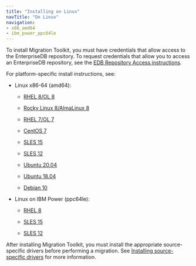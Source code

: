 ```yaml
---
title: "Installing on Linux"
navTitle: "On Linux"
navigation:
- x86_amd64
- ibm_power_ppc64le
---
```



To install Migration Toolkit, you must have credentials that allow access to the EnterpriseDB repository. To request credentials that allow you to access an EnterpriseDB repository, see the [EDB Repository Access instructions](https://www.enterprisedb.com/repository-access-request).

For platform-specific install instructions, see:

- Linux x86-64 (amd64):
  - [RHEL 8/OL 8](x86_amd64/01_mtk55_rhel8_x86)

  - [Rocky Linux 8/AlmaLinux 8](x86_amd64/02_mtk55_other_linux8_x86)
  - [RHEL 7/OL 7](x86_amd64/03_mtk55_rhel7_x86)
  - [CentOS 7](x86_amd64/04_mtk55_centos7_x86)
  - [SLES 15](x86_amd64/05_mtk55_sles15_x86)
  - [SLES 12](x86_amd64/06_mtk55_sles12_x86)
  - [Ubuntu 20.04](x86_amd64/07_mtk55_ubuntu20_x86)
  - [Ubuntu 18.04](x86_amd64/07a_mtk55_ubuntu18_x86)
  - [Debian 10](x86_amd64/08_mtk55_deb10_x86)

- Linux on IBM Power (ppc64le):
  - [RHEL 8](ibm_power_ppc64le/09_mtk55_rhel8_ppcle)

  - [SLES 15](ibm_power_ppc64le/11_mtk55_sles15_ppcle)
  - [SLES 12](ibm_power_ppc64le/12_mtk55_sles12_ppcle)

After installing Migration Toolkit, you must install the appropriate source-specific drivers before performing a migration. See [Installing source-specific drivers](../#installing_drivers) for more information.


